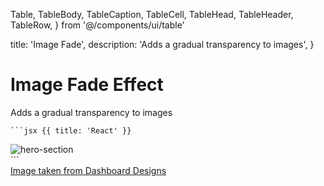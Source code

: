   Table,
  TableBody,
  TableCaption,
  TableCell,
  TableHead,
  TableHeader,
  TableRow,
} from '@/components/ui/table'

  title: 'Image Fade',
  description: 'Adds a gradual transparency to images',
}

# Image Fade Effect

<div className="mt-4">Adds a gradual transparency to images</div>

<ImageFade />

 <CodeGroup title="Code">

    ```jsx {{ title: 'React' }}

 <div>
      <div className="relative flex max-w-6xl justify-center overflow-hidden">
        <img
          src="add-your-image-url"
          alt="hero-section"
          className="h-full w-full rounded-lg border object-cover md:w-[1300px]"
        />
        <div className="from-1% absolute inset-0 bg-gradient-to-t from-white to-35%" />
      </div>
    </div>
    ```
    </CodeGroup>

<Row>
  <a href="https://dashboardsdesign.com/" className="underline">
    <div className="text-xs">Image taken from Dashboard Designs</div>
  </a>
</Row>
